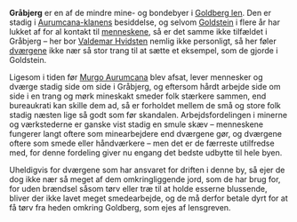 {{title:Gråbjerg}}
{{author:Laura Holmegaard}}
{{timestamp:2009-10-29T13:47:35Z}}
{{copyright:Gråbjerg}}
'''Gråbjerg''' er en af de mindre mine- og bondebyer i [[Goldberg len]]. Den er  stadig i [[Aurumcana-klanen|Aurumcana-klanens]] besiddelse, og selvom [[Goldstein]] i flere år har lukket af for al kontakt til [[menneske|menneskene]], så er det samme ikke tilfældet i Gråbjerg – her bor [[Valdemar Hvidsten]] nemlig ikke personligt, så her føler [[dværg|dværgene]] ikke nær så stor trang til at sætte et eksempel, som de gjorde i Goldstein.

Ligesom i tiden før [[Murgo Aurumcana]] blev afsat, lever mennesker og dværge stadig side om side i Gråbjerg, og eftersom hårdt arbejde side om side i en trang og mørk mineskakt smeder folk stærkere sammen, end bureaukrati kan skille dem ad, så er forholdet mellem de små og store folk stadig næsten lige så godt som før skandalen. Arbejdsfordelingen i minerne og værkstederne er ganske vist stadig en smule skæv – menneskene fungerer langt oftere som minearbejdere end dværgene gør, og dværgene oftere som smede eller håndværkere – men det er de færreste utilfredse med, for denne fordeling giver nu engang det bedste udbytte til hele byen.

Uheldigvis for dværgene som har ansvaret for driften i denne by, så ejer de dog ikke nær så meget af dem omkringliggende jord, som de har brug for, for uden brændsel såsom tørv eller træ til at holde esserne blussende, bliver der ikke lavet meget smedearbejde, og de må derfor betale dyrt for at få tørv fra heden omkring Goldberg, som ejes af lensgreven.